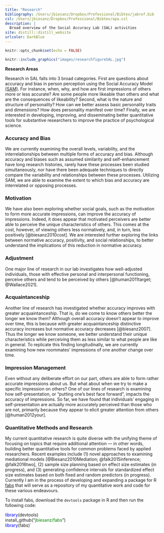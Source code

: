 ```yaml
---
title: "Research"
bibliography: /Users/jbiesanz/Dropbox/Professional/Bibtex/jabref.bib
csl: /Users/jbiesanz/Dropbox/Professional/Bibtex/apa.csl
description: |
  Broad overview of the Social Accuracy Lab (SAL) activities
site: distill::distill_website
urlcolor: DarkBlue
---
```


```r
knitr::opts_chunk$set(echo = FALSE)
```

:::float-image

```r
knitr::include_graphics("images/researchfigureSAL.jpg")
```

**Research Areas**

Research in SAL falls into 3 broad categories. First are questions about accuracy and bias in person perception using the Social Accuracy Model [(SAM)](https://socialaccuracy.com/social-accuracy-model.html). For instance, when, why, and how are first impressions of others more or less accurate? Are some people more likeable than others and what are the consequences of likeability? Second, what is the nature and structure of personality?  How can we better assess basic personality traits and dimensions? How does personality manifest over time? Finally, we are interested in developing, improving, and disseminating better quantitative tools for substantive researchers to improve the practice of psychological science.
:::



### Accuracy and Bias

We are currently examining the overall levels, variability, and the interrelationships between multiple forms of accuracy and bias. Although accuracy and biases such as assumed similarity and self-enhancement have long research histories, rarely have these processes been studied simultaneously, nor have there been adequate techniques to directly compare the variability and relationships between these processes. Utilizing SAM, we are able to examine the extent to which bias and accuracy are interrelated or opposing processes.

### Motivation

We have also been exploring whether social goals, such as the motivation to form more accurate impressions, can improve the accuracy of impressions. Indeed, it does appear that motivated perceivers are better able to perceive the unique characteristics of others. This comes at the cost, however, of viewing others less normatively, and, in turn, less positively [@biesanz2010cost]. We are interested further exploring the links between normative accuracy, positivity, and social relationships, to better understand the implications of this reduction in normative accuracy.

### Adjustment

One major line of research in our lab investigates how well-adjusted individuals, those with effective personal and interpersonal functioning, perceive others and tend to be perceived by others [@human2011target; @Wallace2021]. 


### Acquaintanceship

Another line of research has investigated whether accuracy improves with greater acquaintanceship. That is, do we come to know others better the longer we know them? Although overall accuracy doesn’t appear to improve over time, this is because with greater acquaintanceship distinctive accuracy increases but normative accuracy decreases [@biesanz2007]. Thus the longer we know someone, we better understand their unique characteristics while perceiving them as less similar to what people are like in general. To replicate this finding longitudinally, we are currently examining how new roommates’ impressions of one another change over time.

### Impression Management

Even without any deliberate effort on our part, others are able to form rather accurate impressions about us. But what about when we try to make a specific impression on others? One of our lines of research is examining how self-presentation, or “putting one’s best face forward”, impacts the accuracy of impressions. So far, we have found that individuals’ engaging in self-presentation are actually more accurately perceived than those who are not, primarily because they appear to elicit greater attention from others [@human2012your].

### Quantitative Methods and Research

My current quantitative research is quite diverse with the unifying theme of focusing on topics that require additional attention --- in other words, building better quantitative tools for common problems faced by applied researchers. Recent examples include (1) novel approaches to examining mediational models [@Biesanz2010Mediation; @falk2015inference; @falk2016two], (2) sample size planning based on effect size estimates (in progress), and (3) generating confidence intervals for standardized effect size estimates based on both fixed and random predictors (in progress). Currently I am in the process of developing and expanding a package for R [fabs](https://github.com/jbiesanz/fabs) that will serve as a repository of my quantitative work and code for these various endeavours.

<aside>
To install fabs, download the `devtools` package in R and then run the following code:

<span style="color: blue;">library</span>(devtools)\
install_github("<span style="color: green;">jbiesanz/fabs</span>")\
<span style="color: blue;">library</span>(fabs)`
</aside>
